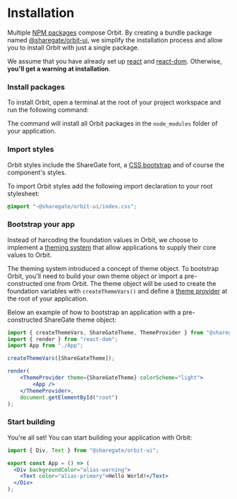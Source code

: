 
<Meta
    title="Installation"
    id="installation"
/>

# Installation

Multiple [NPM packages](https://www.npmjs.com/settings/orbit-ui/packages) compose Orbit. By creating a bundle package named [@sharegate/orbit-ui](https://www.npmjs.com/package/@sharegate/orbit-ui), we simplify the installation process and allow you to install Orbit with just a single package.

We assume that you have already set up [react](https://www.npmjs.com/package/react) and [react-dom](https://www.npmjs.com/package/react-dom). Otherwise, **you'll get a warning at installation**.

### Install packages

To install Orbit, open a terminal at the root of your project workspace and run the following command:

<PackageInstallationSnippet packageName="bundle" />

The command will install all Orbit packages in the `node_modules` folder of your application.

### Import styles

Orbit styles include the ShareGate font, a [CSS bootstrap](https://github.com/gsoft-inc/sg-orbit/tree/master/packages/css/src) and of course the component's styles.

To import Orbit styles add the following import declaration to your root stylesheet:

```css
@import "~@sharegate/orbit-ui/index.css";
```

### Bootstrap your app

Instead of harcoding the foundation values in Orbit, we choose to implement a [theming system](?path=/docs/theming--page) that allow applications to supply their core values to Orbit.

The theming system introduced a concept of theme object. To bootstrap Orbit, you'll need to build your own theme object or import a pre-constructed one from Orbit. The theme object will be used to create the foundation variables with `createThemeVars()` and define a [theme provider](?path=/docs/theme-provider--default-story) at the root of your application.

Below an example of how to bootstrap an application with a pre-constructed ShareGate theme object:

```jsx
import { createThemeVars, ShareGateTheme, ThemeProvider } from "@sharegate/orbit-ui";
import { render } from "react-dom";
import App from "./App";

createThemeVars([ShareGateTheme]);

render(
    <ThemeProvider theme={ShareGateTheme} colorScheme="light">
        <App />
    </ThemeProvider>,
    document.getElementById("root")
);
```

### Start building

You're all set! You can start building your application with Orbit:

```jsx
import { Div, Text } from "@sharegate/orbit-ui";

export const App = () => (
  <Div backgroundColor="alias-warning">
    <Text color="alias-primary">Hello World!</Text>
  </Div>
);
```
